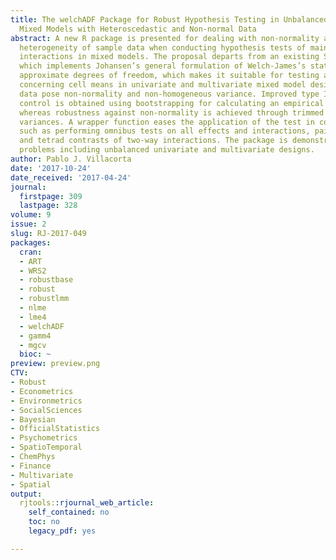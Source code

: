 ```yaml
---
title: The welchADF Package for Robust Hypothesis Testing in Unbalanced Multivariate
  Mixed Models with Heteroscedastic and Non-normal Data
abstract: A new R package is presented for dealing with non-normality and variance
  heterogeneity of sample data when conducting hypothesis tests of main effects and
  interactions in mixed models. The proposal departs from an existing SAS program
  which implements Johansen’s general formulation of Welch-James’s statistic with
  approximate degrees of freedom, which makes it suitable for testing any linear hypothesis
  concerning cell means in univariate and multivariate mixed model designs when the
  data pose non-normality and non-homogeneous variance. Improved type I error rate
  control is obtained using bootstrapping for calculating an empirical critical value,
  whereas robustness against non-normality is achieved through trimmed means and Winsorized
  variances. A wrapper function eases the application of the test in common situations,
  such as performing omnibus tests on all effects and interactions, pairwise contrasts,
  and tetrad contrasts of two-way interactions. The package is demonstrated in several
  problems including unbalanced univariate and multivariate designs.
author: Pablo J. Villacorta
date: '2017-10-24'
date_received: '2017-04-24'
journal:
  firstpage: 309
  lastpage: 328
volume: 9
issue: 2
slug: RJ-2017-049
packages:
  cran:
  - ART
  - WRS2
  - robustbase
  - robust
  - robustlmm
  - nlme
  - lme4
  - welchADF
  - gamm4
  - mgcv
  bioc: ~
preview: preview.png
CTV:
- Robust
- Econometrics
- Environmetrics
- SocialSciences
- Bayesian
- OfficialStatistics
- Psychometrics
- SpatioTemporal
- ChemPhys
- Finance
- Multivariate
- Spatial
output:
  rjtools::rjournal_web_article:
    self_contained: no
    toc: no
    legacy_pdf: yes

---
```


